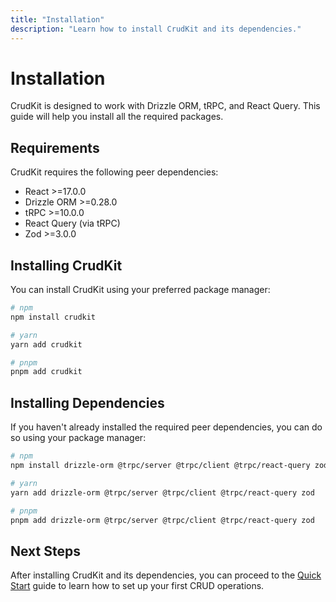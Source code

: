 ```yaml
---
title: "Installation"
description: "Learn how to install CrudKit and its dependencies."
---
```


# Installation

CrudKit is designed to work with Drizzle ORM, tRPC, and React Query. This guide will help you install all the required packages.

## Requirements

CrudKit requires the following peer dependencies:

- React >=17.0.0
- Drizzle ORM >=0.28.0
- tRPC >=10.0.0
- React Query (via tRPC)
- Zod >=3.0.0

## Installing CrudKit

You can install CrudKit using your preferred package manager:

```bash
# npm
npm install crudkit

# yarn
yarn add crudkit

# pnpm
pnpm add crudkit
```

## Installing Dependencies

If you haven't already installed the required peer dependencies, you can do so using your package manager:

```bash
# npm
npm install drizzle-orm @trpc/server @trpc/client @trpc/react-query zod

# yarn
yarn add drizzle-orm @trpc/server @trpc/client @trpc/react-query zod

# pnpm
pnpm add drizzle-orm @trpc/server @trpc/client @trpc/react-query zod
```

## Next Steps

After installing CrudKit and its dependencies, you can proceed to the [Quick Start](/getting-started/quick-start) guide to learn how to set up your first CRUD operations.